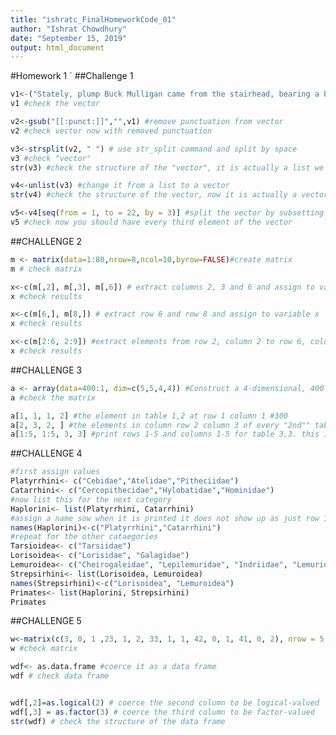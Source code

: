 ```yaml
---
title: "ishratc_FinalHomeworkCode_01"
author: "Ishrat Chowdhury"
date: "September 15, 2019"
output: html_document
---
```

#Homework 1
`
##Challenge 1

```r

v1<-("Stately, plump Buck Mulligan came from the stairhead, bearing a bowl of lather on which a mirror and a razor lay crossed.") #create the vector
v1 #check the vector

v2<-gsub("[[:punct:]]","",v1) #remove punctuation from vector
v2 #check vector now with removed punctuation

v3<-strsplit(v2, " ") # use str_split command and split by space
v3 #check "vector"
str(v3) #check the structure of the "vector", it is actually a list we need to change it back to a vector

v4<-unlist(v3) #change it from a list to a vector
str(v4) #check the structure of the vector, now it is actually a vector

v5<-v4[seq(from = 1, to = 22, by = 3)] #split the vector by subsetting
v5 #check now you should have every third element of the vector

```

##CHALLENGE 2

```r
m <- matrix(data=1:80,nrow=8,ncol=10,byrow=FALSE)#create matrix
m # check matrix

x<-c(m[,2], m[,3], m[,6]) # extract columns 2, 3 and 6 and assign to varibale x
x #check results

x<-c(m[6,], m[8,]) # extract row 6 and row 8 and assign to variable x 
x #check results

x<-c(m[2:6, 2:9]) #extract elements from row 2, column 2 to row 6, column 9 and assign them to the variable x
x #check results
```

##CHALLENGE 3

```r
a <- array(data=400:1, dim=c(5,5,4,4)) #Construct a 4-dimensional, 400 element array (5 x 5 x 4 x 4) named a consisting of the numbers 400 to 1 (i.e., a descending series)
a #check the matrix

a[1, 1, 1, 2] #the element in table 1,2 at row 1 column 1 #300
a[2, 3, 2, ] #the elements in column row 2 column 3 of every "2nd"" table #364 264 164 64
a[1:5, 1:5, 3, 3] #print rows 1-5 and columns 1-5 for table 3,3. this is basically a copy of table 3,3.

```

##CHALLENGE 4

```r
#first assign values
Platyrrhini<- c("Cebidae","Atelidae","Pitheciidae") 
Catarrhini<- c("Cercopithecidae","Hylobatidae","Hominidae")
#now list this for the next category
Haplorini<- list(Platyrrhini, Catarrhini)
#assign a name sow when it is printed it does not show up as just row 1 and so on
names(Haplorini)<-c("Platyrrhini","Catarrhini")
#repeat for the other cataegories
Tarsioidea<- c("Tarsiidae")
Lorisoidea<- c("Lorisidae", "Galagidae")
Lemuroidea<- c("Cheirogaleidae", "Lepilemuridae", "Indriidae", "Lemuridae", "Daubentoniidae")
Strepsirhini<- list(Lorisoidea, Lemuroidea)
names(Strepsirhini)<-c("Lorisoidea", "Lemuroidea")
Primates<- list(Haplorini, Strepsirhini)
Primates
```

##CHALLENGE 5


```r
w<-matrix(c(3, 0, 1 ,23, 1, 2, 33, 1, 1, 42, 0, 1, 41, 0, 2), nrow = 5, ncol =  3, byrow = TRUE) #create matrix
w #check matrix

wdf<- as.data.frame #coerce it as a data frame
wdf # check data frame


wdf[,2]=as.logical(2) # coerce the second column to be logical-valued
wdf[,3] = as.factor(3) # coerce the third column to be factor-valued
str(wdf) # check the structure of the data frame

```

